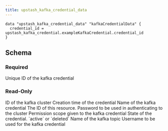 ```yaml
---
title: upstash_kafka_credential_data
---
```


<RequestExample>

```hcl example.tf
data "upstash_kafka_credential_data" "kafkaCredentialData" {
  credential_id = upstash_kafka_credential.exampleKafkaCredential.credential_id
}
```

</RequestExample>

## Schema

### Required

<ParamField query="cluster_id" type="string" required>
    Unique ID of the kafka credential
</ParamField>

### Read-Only

<ResponseField name="cluster_id" type="string">
    ID of the kafka cluster
</ResponseField>

<ResponseField name="creation_time" type="number">
    Creation time of the credential
</ResponseField>

<ResponseField name="credential_name" type="string">
    Name of the kafka credential
</ResponseField>

<ResponseField name="id" type="string">
    The ID of this resource.
</ResponseField>

<ResponseField name="password" type="string">
    Password to be used in authenticating to the cluster
</ResponseField>

<ResponseField name="permissions" type="string">
    Permission scope given to the kafka credential
</ResponseField>

<ResponseField name="state" type="string">
    State of the credential. `active` or `deleted`
</ResponseField>

<ResponseField name="topic" type="string">
    Name of the kafka topic
</ResponseField>

<ResponseField name="username" type="string">
    Username to be used for the kafka credential
</ResponseField>
